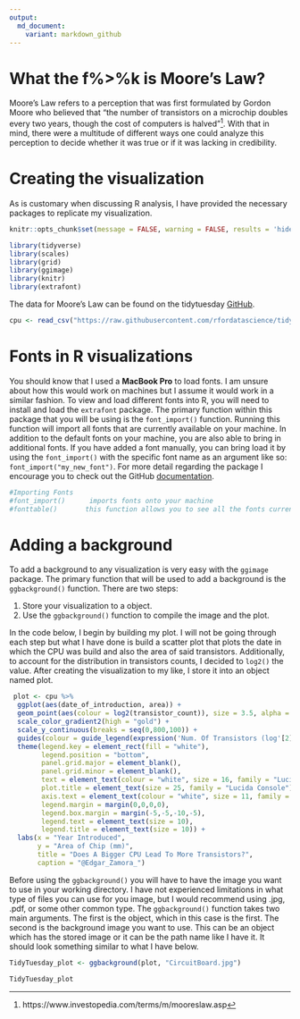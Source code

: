```yaml
---
output: 
  md_document:
    variant: markdown_github
---
```

# What the f%>%k is Moore's Law?

Moore's Law refers to a perception that was first formulated by Gordon Moore who believed that "the number of transistors on a microchip doubles every two years, though the cost of computers is halved"^[https://www.investopedia.com/terms/m/mooreslaw.asp]. With that in mind, there were a multitude of different ways one could analyze this perception to decide whether it was true or if it was lacking in credibility. 

# Creating the visualization

As is customary when discussing R analysis, I have provided the necessary packages to replicate my visualization.
```r
knitr::opts_chunk$set(message = FALSE, warning = FALSE, results = 'hide')
```


```r
library(tidyverse)
library(scales)
library(grid)
library(ggimage)
library(knitr)
library(extrafont)
```

The data for Moore's Law can be found on the tidytuesday [GitHub](https://github.com/rfordatascience/tidytuesday/tree/master/data/2019/2019-09-03).

```r
cpu <- read_csv("https://raw.githubusercontent.com/rfordatascience/tidytuesday/master/data/2019/2019-09-03/cpu.csv")
```

# Fonts in R visualizations

You should know that I used a **MacBook Pro** to load fonts. I am unsure about how this would work on machines but I assume it would work in a similar fashion. To view and load different fonts into R, you will need to install and load the `extrafont` package. The primary function within this package that you will be using is the `font_import()` function. Running this function will import all fonts that are currently available on your machine. In addition to the default fonts on your machine, you are also able to bring in additional fonts. If you have added a font manually, you can bring load it by using the `font_import()` with the specific font name as an argument like so: `font_import("my_new_font")`. For more detail regarding the package I encourage you to check out the GitHub [documentation](https://github.com/wch/extrafont). 

```r
#Importing Fonts
#font_import()      imports fonts onto your machine
#fonttable()       this function allows you to see all the fonts currently available
```

# Adding a background

To add a background to any visualization is very easy with the `ggimage` package. The primary function that will be used to add a background is the `ggbackground()` function. There are two steps:

1. Store your visualization to a object.
2. Use the `ggbackground()` function to compile the image and the plot.

In the code below, I begin by building my plot. I will not be going through each step but what I have done is build a scatter plot that plots the date in which the CPU was build and also the area of said transistors. Additionally, to account for the distribution in transistors counts, I decided to `log2()` the value. After creating the visualization to my like, I store it into an object named plot.

```r
 plot <- cpu %>% 
  ggplot(aes(date_of_introduction, area)) +
  geom_point(aes(colour = log2(transistor_count)), size = 3.5, alpha = .8) +
  scale_color_gradient2(high = "gold") +
  scale_y_continuous(breaks = seq(0,800,100)) +
  guides(colour = guide_legend(expression('Num. Of Transistors (log'[2]*')'))) +
  theme(legend.key = element_rect(fill = "white"),
        legend.position = "bottom",
        panel.grid.major = element_blank(),
        panel.grid.minor = element_blank(),
        text = element_text(colour = "white", size = 16, family = "Lucida Console"),
        plot.title = element_text(size = 25, family = "Lucida Console"),
        axis.text = element_text(colour = "white", size = 11, family = "Lucida Console"),
        legend.margin = margin(0,0,0,0),
        legend.box.margin = margin(-5,-5,-10,-5),
        legend.text = element_text(size = 10),
        legend.title = element_text(size = 10)) +
  labs(x = "Year Introduced",
       y = "Area of Chip (mm)",
       title = "Does A Bigger CPU Lead To More Transistors?",
       caption = "@Edgar_Zamora_")
```

Before using the `ggbackground()` you will have to have the image you want to use in your working directory. I have not experienced limitations in what type of files you can use for you image, but I would recommend using .jpg, .pdf, or some other common type. The `ggbackground()` function takes two main arguments. The first is the object, which in this case is the first. The second is the background image you want to use. This can be an object which has the stored image or it can be the path name like I have it. It should look something similar to what I have below. 

```r
TidyTuesday_plot <- ggbackground(plot, "CircuitBoard.jpg")

TidyTuesday_plot
```




